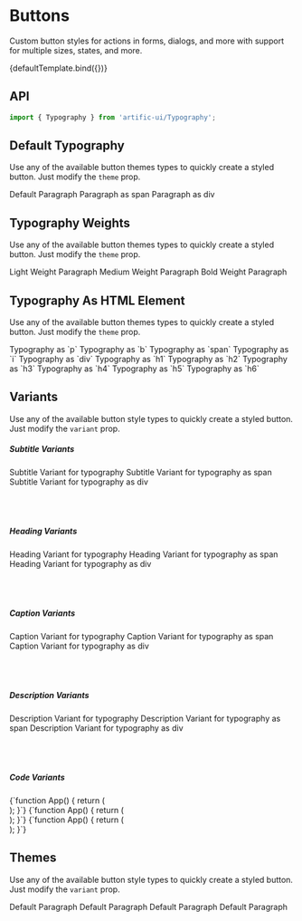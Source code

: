 
<Meta title="Components/Typography" component={Typography}/>

# Buttons

Custom button styles for actions in forms, dialogs, and more with support for multiple sizes, states, and more.


<Canvas>
	<Story name="Default">{defaultTemplate.bind({})}</Story>
</Canvas>

## API

```jsx
import { Typography } from 'artific-ui/Typography';
```

<ArgsTable story="Default"/>

## Default Typography

Use any of the available button themes types to quickly create a styled button. Just modify the `theme` prop.

<Canvas>
	<Story name="Default Typography">
		<Typography>Default Paragraph</Typography>
		<Typography as="span">Paragraph as span</Typography>
		<Typography as="div">Paragraph as div</Typography>
	</Story>
</Canvas>

## Typography Weights

Use any of the available button themes types to quickly create a styled button. Just modify the `theme` prop.

<Canvas>
	<Story name="Typography Weights">
		<Typography weight="light">Light Weight Paragraph</Typography>
		<Typography weight="medium">Medium Weight Paragraph</Typography>
		<Typography weight="bold">Bold Weight Paragraph</Typography>
	</Story>
</Canvas>

## Typography As HTML Element

Use any of the available button themes types to quickly create a styled button. Just modify the `theme` prop.

<Canvas>
	<Story name="Typography As HTML Element">
		<Typography as="p">Typography as `p`</Typography>
		<Typography as="b">Typography as `b`</Typography>
		<Typography as="span">Typography as `span`</Typography>
		<Typography as="i">Typography as `i`</Typography>
		<Typography as="div">Typography as `div`</Typography>
		<Typography as="h1">Typography as `h1`</Typography>
		<Typography as="h2">Typography as `h2`</Typography>
		<Typography as="h3">Typography as `h3`</Typography>
		<Typography as="h4">Typography as `h4`</Typography>
		<Typography as="h5">Typography as `h5`</Typography>
		<Typography as="h6">Typography as `h6`</Typography>
	</Story>
</Canvas>


## Variants

Use any of the available button style types to quickly create a styled button. Just modify the `variant` prop.

<Canvas>
	<Story name="Variants">
		<div className="col-md-3">
			<h5>Subtitle Variants</h5>
			<div className="row">
				<div className="col-md-12">
					<Typography weight="light" variant="subtitle">Subtitle Variant for typography</Typography>
					<Typography weight="medium" variant="subtitle" as="span">Subtitle Variant for typography as
						span</Typography>
					<Typography weight="bold" variant="subtitle" as="div">Subtitle Variant for typography as
						div</Typography>
				</div>
			</div>
		</div>
		<br/>
		<br/>
		<br/>
		<div className="col-md-3">
			<h5>Heading Variants</h5>
			<div className="row">
				<div className="col-md-12">
					<Typography weight="light" variant="heading">Heading Variant for typography</Typography>
					<Typography weight="medium" variant="heading" as="span">Heading Variant for typography as
						span</Typography>
					<Typography weight="bold" variant="heading" as="div">Heading Variant for typography as
						div</Typography>
				</div>
			</div>
		</div>
		<br/>
		<br/>
		<br/>
		<div className="col-md-3">
			<h5>Caption Variants</h5>
			<div className="row">
				<div className="col-md-12">
					<Typography weight="light" variant="caption">Caption Variant for typography</Typography>
					<Typography weight="medium" variant="caption" as="span">Caption Variant for typography as
						span</Typography>
					<Typography weight="bold" variant="caption" as="div">Caption Variant for typography as
						div</Typography>
				</div>
			</div>
		</div>
		<br/>
		<br/>
		<br/>
		<div className="col-md-3">
			<h5>Description Variants</h5>
			<div className="row">
				<div className="col-md-12">
					<Typography weight="light" variant="description">Description Variant for typography</Typography>
					<Typography weight="medium" variant="description" as="span">Description Variant for typography as
						span</Typography>
					<Typography weight="bold" variant="description" as="div">Description Variant for typography as
						div</Typography>
				</div>
			</div>
		</div>
		<br/>
		<br/>
		<br/>
		<div className="col-md-3">
			<h5>Code Variants</h5>
			<div className="row">
				<div className="col-md-12">
					<Typography weight="light" variant="code">
						{`function App() {
    return (
        <div className="container">
            <Typographys/>
        </div>
    );
}`}
					</Typography>
					<Typography weight="medium" variant="code" as="span">
						{`function App() {
    return (
        <div className="container">
            <Typographys/>
        </div>
    );
}`}
					</Typography>
					<Typography weight="bold" variant="code" as="div">
						{`function App() {
    return (
        <div className="container">
            <Typographys/>
        </div>
    );
}`}
					</Typography>
				</div>
			</div>
		</div>
	</Story>
</Canvas>

## Themes

Use any of the available button style types to quickly create a styled button. Just modify the `variant` prop.

<Canvas>
	<Story name="Icons In Buttons">
		<Typography theme="primary">Default Paragraph</Typography>
		<Typography theme="secondary">Default Paragraph</Typography>
		<Typography theme="light">Default Paragraph</Typography>
		<Typography theme="dark">Default Paragraph</Typography>
	</Story>
</Canvas>
